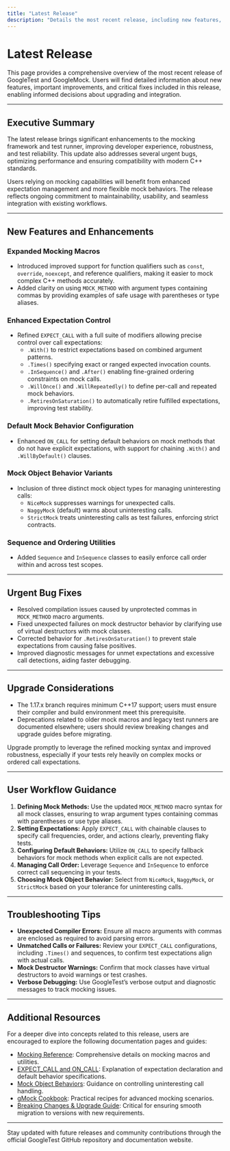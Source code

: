 ```yaml
---
title: "Latest Release"
description: "Details the most recent release, including new features, key improvements, and urgent fixes. Users can reference this page to understand what’s new and determine whether they should upgrade immediately."
---
```


# Latest Release

This page provides a comprehensive overview of the most recent release of GoogleTest and GoogleMock. Users will find detailed information about new features, important improvements, and critical fixes included in this release, enabling informed decisions about upgrading and integration.

---

## Executive Summary

The latest release brings significant enhancements to the mocking framework and test runner, improving developer experience, robustness, and test reliability. This update also addresses several urgent bugs, optimizing performance and ensuring compatibility with modern C++ standards.

Users relying on mocking capabilities will benefit from enhanced expectation management and more flexible mock behaviors. The release reflects ongoing commitment to maintainability, usability, and seamless integration with existing workflows.

---

## New Features and Enhancements

### Expanded Mocking Macros
- Introduced improved support for function qualifiers such as `const`, `override`, `noexcept`, and reference qualifiers, making it easier to mock complex C++ methods accurately.
- Added clarity on using `MOCK_METHOD` with argument types containing commas by providing examples of safe usage with parentheses or type aliases.

### Enhanced Expectation Control
- Refined `EXPECT_CALL` with a full suite of modifiers allowing precise control over call expectations:
  - `.With()` to restrict expectations based on combined argument patterns.
  - `.Times()` specifying exact or ranged expected invocation counts.
  - `.InSequence()` and `.After()` enabling fine-grained ordering constraints on mock calls.
  - `.WillOnce()` and `.WillRepeatedly()` to define per-call and repeated mock behaviors.
  - `.RetiresOnSaturation()` to automatically retire fulfilled expectations, improving test stability.

### Default Mock Behavior Configuration
- Enhanced `ON_CALL` for setting default behaviors on mock methods that do not have explicit expectations, with support for chaining `.With()` and `.WillByDefault()` clauses.

### Mock Object Behavior Variants
- Inclusion of three distinct mock object types for managing uninteresting calls:
  - `NiceMock` suppresses warnings for unexpected calls.
  - `NaggyMock` (default) warns about uninteresting calls.
  - `StrictMock` treats uninteresting calls as test failures, enforcing strict contracts.

### Sequence and Ordering Utilities
- Added `Sequence` and `InSequence` classes to easily enforce call order within and across test scopes.

---

## Urgent Bug Fixes

- Resolved compilation issues caused by unprotected commas in `MOCK_METHOD` macro arguments.
- Fixed unexpected failures on mock destructor behavior by clarifying use of virtual destructors with mock classes.
- Corrected behavior for `.RetiresOnSaturation()` to prevent stale expectations from causing false positives.
- Improved diagnostic messages for unmet expectations and excessive call detections, aiding faster debugging.

---

## Upgrade Considerations

- The 1.17.x branch requires minimum C++17 support; users must ensure their compiler and build environment meet this prerequisite.
- Deprecations related to older mock macros and legacy test runners are documented elsewhere; users should review breaking changes and upgrade guides before migrating.

<Tip>
Upgrade promptly to leverage the refined mocking syntax and improved robustness, especially if your tests rely heavily on complex mocks or ordered call expectations.
</Tip>

---

## User Workflow Guidance

1. **Defining Mock Methods:** Use the updated `MOCK_METHOD` macro syntax for all mock classes, ensuring to wrap argument types containing commas with parentheses or use type aliases.
2. **Setting Expectations:** Apply `EXPECT_CALL` with chainable clauses to specify call frequencies, order, and actions clearly, preventing flaky tests.
3. **Configuring Default Behaviors:** Utilize `ON_CALL` to specify fallback behaviors for mock methods when explicit calls are not expected.
4. **Managing Call Order:** Leverage `Sequence` and `InSequence` to enforce correct call sequencing in your tests.
5. **Choosing Mock Object Behavior:** Select from `NiceMock`, `NaggyMock`, or `StrictMock` based on your tolerance for uninteresting calls.

---

## Troubleshooting Tips

- **Unexpected Compiler Errors:** Ensure all macro arguments with commas are enclosed as required to avoid parsing errors.
- **Unmatched Calls or Failures:** Review your `EXPECT_CALL` configurations, including `.Times()` and sequences, to confirm test expectations align with actual calls.
- **Mock Destructor Warnings:** Confirm that mock classes have virtual destructors to avoid warnings or test crashes.
- **Verbose Debugging:** Use GoogleTest’s verbose output and diagnostic messages to track mocking issues.

---

## Additional Resources

For a deeper dive into concepts related to this release, users are encouraged to explore the following documentation pages and guides:

- [Mocking Reference](../reference/mocking.md): Comprehensive details on mocking macros and utilities.
- [EXPECT_CALL and ON_CALL](../api-reference/core-mocking-apis/expectations-on-call.md): Explanation of expectation declaration and default behavior specifications.
- [Mock Object Behaviors](../api-reference/core-mocking-apis/mock-object-behaviors.md): Guidance on controlling uninteresting call handling.
- [gMock Cookbook](https://google.github.io/googletest/gmock_cook_book.html): Practical recipes for advanced mocking scenarios.
- [Breaking Changes & Upgrade Guide](../migration-changes/upgrade-guide.md): Critical for ensuring smooth migration to versions with new requirements.

---

<Info>
Stay updated with future releases and community contributions through the official GoogleTest GitHub repository and documentation website.
</Info>